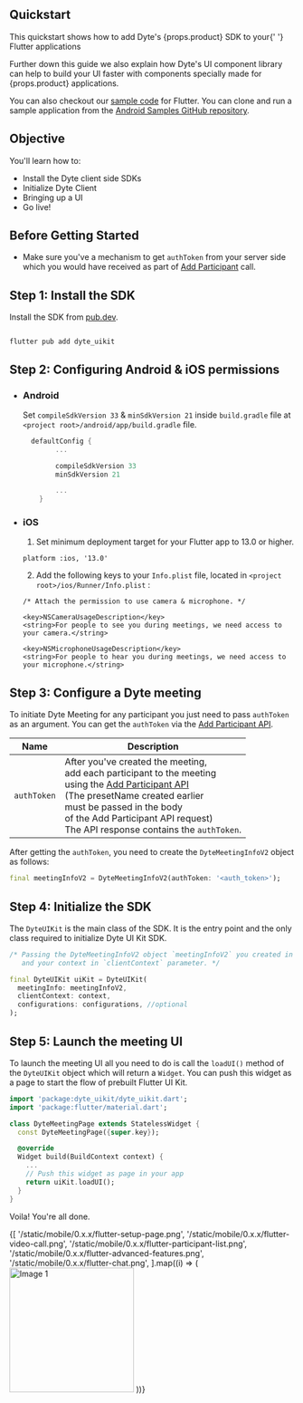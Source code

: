 
## Quickstart

<span class="block mb-2">
  This quickstart shows how to add Dyte's {props.product} SDK to your{' '}
  Flutter applications
</span>

<span class="block mb-2">Further down this guide we also explain how Dyte's UI component library can help to build your UI faster with components specially made for {props.product} applications.</span>

You can also checkout our
[sample code](https://github.com/dyte-io/mobile-samples#samples) for Flutter. You can clone
and run a sample application from the
[Android Samples GitHub repository](https://github.com/dyte-io/mobile-samples).

## Objective

You'll learn how to:

- Install the Dyte client side SDKs
- Initialize Dyte Client
- Bringing up a UI
- Go live!

## Before Getting Started

- Make sure you've a mechanism to get `authToken` from your server side which you would have received as part of [Add Participant](/guides/live-video/build-live-video-app#step-5-add-participants) call.

## Step 1: Install the SDK

Install the SDK from [pub.dev](https://pub.dev).

```shell

flutter pub add dyte_uikit

```

## Step 2: Configuring Android & iOS permissions

- ### **Android**

  Set `compileSdkVersion 33` & `minSdkVersion 21` inside `build.gradle` file at `<project root>/android/app/build.gradle` file.

  ```kotlin
    defaultConfig {
          ...

          compileSdkVersion 33
          minSdkVersion 21

          ...
      }
  ```

- ### **iOS**

  1. Set minimum deployment target for your Flutter app to 13.0 or higher.

  ```<Swift>
  platform :ios, '13.0'
  ```

  2. Add the following keys to your `Info.plist` file, located in `<project root>/ios/Runner/Info.plist` :

  ```<Swift>
  /* Attach the permission to use camera & microphone. */

  <key>NSCameraUsageDescription</key>
  <string>For people to see you during meetings, we need access to your camera.</string>

  <key>NSMicrophoneUsageDescription</key>
  <string>For people to hear you during meetings, we need access to your microphone.</string>
  ```

## Step 3: Configure a Dyte meeting

To initiate Dyte Meeting for any participant you just need to pass `authToken` as an argument. You can get the `authToken` via the [Add Participant API](https://docs.dyte.io/api?v=v2#/operations/add_participant).

| Name        | Description                                                                                                                                                                                                                                                                                                                                   |
| ----------- | --------------------------------------------------------------------------------------------------------------------------------------------------------------------------------------------------------------------------------------------------------------------------------------------------------------------------------------------- |
| `authToken` | After you've created the meeting, <br/> add each participant to the meeting <br/> using the [Add Participant API](https://docs.dyte.io/api?v=v2#/operations/add_participant)<br/> (The presetName created earlier <br/> must be passed in the body <br/> of the Add Participant API request) <br/> The API response contains the `authToken`. |

After getting the `authToken`, you need to create the `DyteMeetingInfoV2` object as follows:

```dart
final meetingInfoV2 = DyteMeetingInfoV2(authToken: '<auth_token>');
```


## Step 4: Initialize the SDK

The `DyteUIKit` is the main class of the SDK. It is the entry point and the only
class required to initialize Dyte UI Kit SDK.

```dart
/* Passing the DyteMeetingInfoV2 object `meetingInfoV2` you created in the Step 3,
   and your context in `clientContext` parameter. */

final DyteUIKit uiKit = DyteUIKit(
  meetingInfo: meetingInfoV2,
  clientContext: context,
  configurations: configurations, //optional
);
```

## Step 5: Launch the meeting UI

To launch the meeting UI all you need to do is call the `loadUI()` method of the `DyteUIKit` object which will return a `Widget`. You can push this widget as a page to start the flow of prebuilt Flutter UI Kit.

```dart
import 'package:dyte_uikit/dyte_uikit.dart';
import 'package:flutter/material.dart';

class DyteMeetingPage extends StatelessWidget {
  const DyteMeetingPage({super.key});

  @override
  Widget build(BuildContext context) {
    ...
    // Push this widget as page in your app
    return uiKit.loadUI();
  }
}

```

Voila! You're all done. 

<div
  id="one"
  style={{
    display: 'flex',
    flexDirection: 'row',
    flexWrap: 'wrap',
    flex: '1 1 0',
    justifyContent: 'center',
  }}
>
  {[
    '/static/mobile/0.x.x/flutter-setup-page.png',
    '/static/mobile/0.x.x/flutter-video-call.png',
    '/static/mobile/0.x.x/flutter-participant-list.png',
    '/static/mobile/0.x.x/flutter-advanced-features.png',
    '/static/mobile/0.x.x/flutter-chat.png',
  ].map((i) => (
    <img
      src={i}
      alt="Image 1"
      width="220"
      padding="10"
      margin="10 3"
      style={{ margin: '10px', borderRadius: '8px' }}
    />
  ))}
</div>
